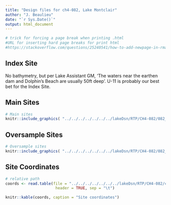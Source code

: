 ```yaml
---
title: "Design files for ch4-082, Lake Montclair"
author: "J. Beaulieu"
date: "`r Sys.Date()`"
output: html_document
---
```


```r
# trick for forcing a page break when printing .html
#URL for inserting hard page breaks for print html
#https://stackoverflow.com/questions/25240541/how-to-add-newpage-in-rmarkdown-in-a-smart-way
```

## Index Site
No bathymetry, but per Lake Assistant GM, 'The waters near the earthen dam and Dolphin’s Beach are usually 50ft deep'.  U-11 is probably our best bet for the Index Site.

## Main Sites
```r
# Main sites
knitr::include_graphics( "../../../../../../../lakeDsn/RTP/CH4-082/082_Main.png")
```
<P style="page-break-before: always">
  
  

## Oversample Sites
```r
# Oversample sites
knitr::include_graphics( "../../../../../../../lakeDsn/RTP/CH4-082/082_Over.png")
```

<P style="page-break-before: always">
## Site Coordinates
```r
# relative path
coords <- read.table(file = "../../../../../../../lakeDsn/RTP/CH4-082/ch4_082_sites.txt",
                      header = TRUE, sep = "\t")

knitr::kable(coords, caption = "Site coordinates")
```